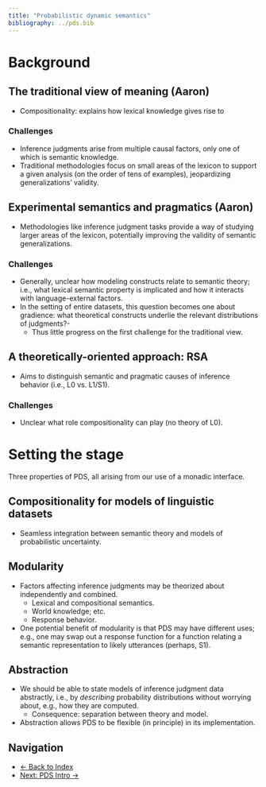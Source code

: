 ```yaml
---
title: "Probabilistic dynamic semantics"
bibliography: ../pds.bib
---
```


# Background

## The traditional view of meaning (Aaron)

- Compositionality: explains how lexical knowledge gives rise to

### Challenges

- Inference judgments arise from multiple causal factors, only one of which is semantic knowledge.
- Traditional methodologies focus on small areas of the lexicon to support a given analysis (on the order of tens of examples), jeopardizing generalizations' validity.

## Experimental semantics and pragmatics (Aaron)

- Methodologies like inference judgment tasks provide a way of studying larger areas of the lexicon, potentially improving the validity of semantic generalizations.


### Challenges

- Generally, unclear how modeling constructs relate to semantic theory; i.e., what lexical semantic property is implicated and how it interacts with language-external factors.
- In the setting of entire datasets, this question becomes one about gradience: what theoretical constructs underlie the relevant distributions of judgments?-
  - Thus little progress on the first challenge for the traditional view.

## A theoretically-oriented approach: RSA

- Aims to distinguish semantic and pragmatic causes of inference behavior (i.e., L0 vs. L1/S1).

### Challenges

- Unclear what role compositionality can play (no theory of L0).

# Setting the stage

Three properties of PDS, all arising from our use of a monadic interface.

## Compositionality for models of linguistic datasets

- Seamless integration between semantic theory and models of probabilistic uncertainty.

## Modularity

- Factors affecting inference judgments may be theorized about independently and combined.
  - Lexical and compositional semantics.
  - World knowledge; etc.
  - Response behavior.
- One potential benefit of modularity is that PDS may have different uses; e.g., one may swap out a response function for a function relating a semantic representation to likely utterances (perhaps, S1).


## Abstraction

- We should be able to state models of inference judgment data abstractly, i.e., by *describing* probability distributions without worrying about, e.g., how they are computed.
  - Consequence: separation between theory and model.
- Abstraction allows PDS to be flexible (in principle) in its implementation.

## Navigation

- [← Back to Index](../index.html)
- [Next: PDS Intro →](../pds-intro/pds-intro.html)
